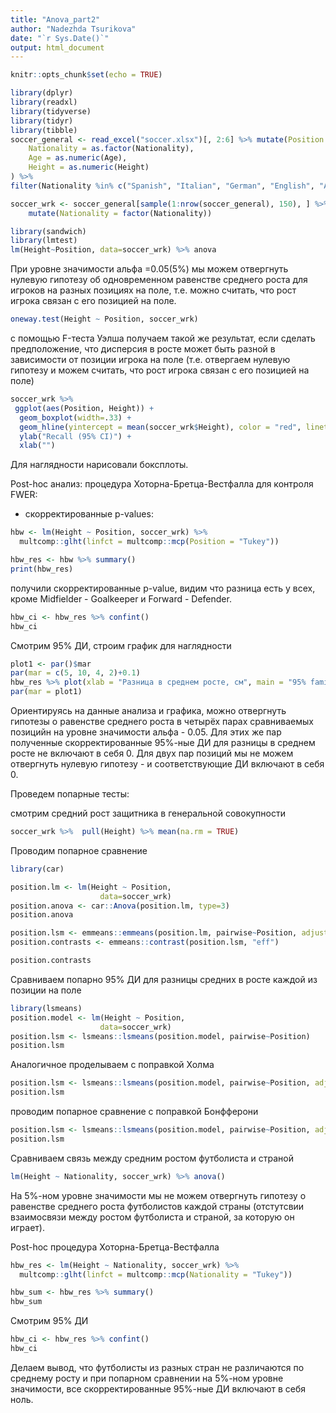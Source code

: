 ---
title: "Anova_part2"
author: "Nadezhda Tsurikova"
date: "`r Sys.Date()`"
output: html_document
---

```{r setup, include=FALSE}
knitr::opts_chunk$set(echo = TRUE)
```

```{r}
library(dplyr)
library(readxl)
library(tidyverse)
library(tidyr)
library(tibble)
soccer_general <- read_excel("soccer.xlsx")[, 2:6] %>% mutate(Position = as.factor(Position), 
    Nationality = as.factor(Nationality), 
    Age = as.numeric(Age), 
    Height = as.numeric(Height)
) %>% 
filter(Nationality %in% c("Spanish", "Italian", "German", "English", "Argentinian")) 

soccer_wrk <- soccer_general[sample(1:nrow(soccer_general), 150), ] %>% 
    mutate(Nationality = factor(Nationality))
```


```{r}
library(sandwich)
library(lmtest)
lm(Height~Position, data=soccer_wrk) %>% anova

```

При уровне значимости альфа =0.05(5%) мы можем отвергнуть нулевую гипотезу об одновременном равенстве среднего роста для игроков на разных позициях на поле, т.е. можно считать, что рост игрока связан с его позицией на поле.

```{r}
oneway.test(Height ~ Position, soccer_wrk)
```

с помощью F-теста Уэлша получаем такой же результат, если сделать предположение, что дисперсия в росте может быть разной в зависимости от позиции игрока на поле (т.е. отвергаем нулевую гипотезу и можем считать, что рост игрока связан с его позицией на поле)

```{r}
soccer_wrk %>%
 ggplot(aes(Position, Height)) +
  geom_boxplot(width=.33) +
  geom_hline(yintercept = mean(soccer_wrk$Height), color = "red", linetype = "dashed", size = 0.5) +
  ylab("Recall (95% CI)") +
  xlab("")
```

Для наглядности нарисовали боксплоты.

Post-hoc анализ:
процедура Хоторна-Бретца-Вестфалла для контроля FWER:

- скорректированные p-values:

```{r}
hbw <- lm(Height ~ Position, soccer_wrk) %>% 
  multcomp::glht(linfct = multcomp::mcp(Position = "Tukey"))

hbw_res <- hbw %>% summary()
print(hbw_res)
```

получили скорректированные p-value, видим что разница есть у всех, кроме  Midfielder - Goalkeeper и  Forward - Defender.     

```{r}
hbw_ci <- hbw_res %>% confint()
hbw_ci
```

Смотрим 95% ДИ, строим график для наглядности
 
```{r}
plot1 <- par()$mar
par(mar = c(5, 10, 4, 2)+0.1)
hbw_res %>% plot(xlab = "Разница в среднем росте, см", main = "95% family-wise ДИ")
par(mar = plot1)

```
 
Ориентируясь на данные анализа и графика, можно отвергнуть гипотезы о равенстве среднего роста в четырёх парах сравниваемых позицийн на уровне значимости альфа - 0.05. Для этих же пар полученные скорректированные 95%-ные ДИ для разницы в среднем росте не включают в себя 0. Для двух пар позиций мы не можем отвергнуть нулевую гипотезу - и соответствующие ДИ включают в себя 0.


Проведем попарные тесты:

смотрим средний рост защитника в генеральной совокупности

```{r}
soccer_wrk %>%  pull(Height) %>% mean(na.rm = TRUE)
```
Проводим попарное сравнение

```{r}
library(car)

position.lm <- lm(Height ~ Position,
                    data=soccer_wrk)
position.anova <- car::Anova(position.lm, type=3)
position.anova

```

```{r}

position.lsm <- emmeans::emmeans(position.lm, pairwise~Position, adjust="fdr")
position.contrasts <- emmeans::contrast(position.lsm, "eff")

position.contrasts
```

Сравниваем попарно 95% ДИ для разницы средних в росте каждой из позиции на поле


```{r}
library(lsmeans)
position.model <- lm(Height ~ Position,
                    data=soccer_wrk)
position.lsm <- lsmeans::lsmeans(position.model, pairwise~Position)
position.lsm

```


Аналогичное проделываем с поправкой Холма


```{r}
position.lsm <- lsmeans::lsmeans(position.model, pairwise~Position, adjust="holm")
position.lsm

```

проводим попарное сравнение с поправкой Бонфферони

```{r}
position.lsm <- lsmeans::lsmeans(position.model, pairwise~Position, adjust="bonferroni")
position.lsm
```
Сравниваем связь между средним ростом футболиста и страной


```{r}
lm(Height ~ Nationality, soccer_wrk) %>% anova()
```

На 5%-ном уровне значимости мы не можем отвергнуть гипотезу о равенстве среднего роста футболистов каждой страны (отстутсвии взаимосвязи между ростом футболиста и страной, за которую он играет).


Post-hoc процедура Хоторна-Бретца-Вестфалла

```{r}
hbw_res <- lm(Height ~ Nationality, soccer_wrk) %>% 
  multcomp::glht(linfct = multcomp::mcp(Nationality = "Tukey"))

hbw_sum <- hbw_res %>% summary()
hbw_sum
```

Смотрим 95% ДИ

```{r}
hbw_ci <- hbw_res %>% confint()
hbw_ci
```

Делаем вывод, что футболисты из разных стран не различаются по среднему росту и при попарном сравнении на 5%-ном уровне значимости, все скорректированные 95%-ные ДИ включают в себя ноль.